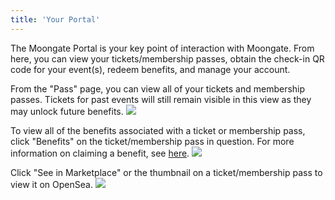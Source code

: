 ```yaml
---
title: 'Your Portal'
---
```

The Moongate Portal is your key point of interaction with Moongate. From here, you can view your tickets/membership passes, obtain the check-in QR code for your event(s), redeem benefits, and manage your account.

From the "Pass" page, you can view all of your tickets and membership passes. Tickets for past events will still remain visible in this view as they may unlock future benefits.
<img src="/user-guide/images/the-basics/your-portal/pass.avif"/>

To view all of the benefits associated with a ticket or membership pass, click "Benefits" on the ticket/membership pass in question. For more information on claiming a benefit, see [here](/user-guide/the-basics/benefits).
<img src="/user-guide/images/the-basics/your-portal/benefits button.avif"/>

Click "See in Marketplace" or the thumbnail on a ticket/membership pass to view it on OpenSea.
<img src="/user-guide/images/the-basics/your-portal/marketplace button.avif"/>